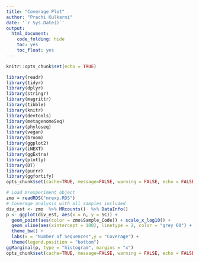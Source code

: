 ---
title: "Coverage Plot"
author: "Prachi Kulkarni"
date: '`r Sys.Date()`'
output:
  html_document:
    code_folding: hide
    toc: yes
    toc_float: yes
---

```{r}
knitr::opts_chunk$set(echo = TRUE)
```

```{r message=FALSE, warning = FALSE, echo = FALSE}
library(readr)
library(tidyr)
library(dplyr)
library(stringr)
library(magrittr)
library(tibble)
library(knitr)
library(devtools)
library(metagenomeSeq)
library(phyloseq)
library(vegan)
library(broom)
library(ggplot2)
library(iNEXT)
library(ggExtra)
library(plotly)
library(DT)
library(purrr)
library(ggfortify)
opts_chunk$set(cache=TRUE, message=FALSE, warning = FALSE, echo = FALSE)
```

```{r}
# Load mrexperiment object
zmo = readRDS("mrexp.RDS")
# Coverage analysis with all samples included
div_est <- zmo  %>% MRcounts()  %>% DataInfo()
p <- ggplot(div_est, aes(x = n, y = SC)) +
  geom_point(aes(color = zmo$Sample_Code)) + scale_x_log10() + 
  geom_vline(aes(xintercept = 100), linetype = 2, color = "grey 60") + 
  theme_bw() +
  labs(x = "Number of Sequences",y = "Coverage") +
  theme(legend.position = "bottom")
ggMarginal(p, type = "histogram", margins = "x")
opts_chunk$set(cache=TRUE, message=FALSE, warning = FALSE, echo = FALSE)
```

